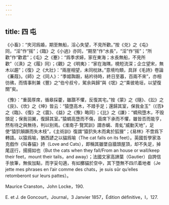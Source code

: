 ```yaml
---
---
---
```

title: 四 屯
---




《小畜》：“夾河爲婚，期至無船，淫心失望，不見所歡。”按《兑》之《屯》同，“淫”作“摇”；《臨》之《小過》亦同，“期至”作“水長”，“淫”作“摇”；“所歡”作“歡君”；《屯》之《蹇》：“爲季求婦，家在東海；水長無船，不見所歡”（《涣》之《履》同）；《觀》之《明夷》：“家在海隅，橈短流深；企立望宋，無木以趨”；《復》之《大壯》：“兩崖相望，未同枕牀。”意境均類，具詳《毛詩》卷論《蒹葭》。《師》之《同人》：“季姬踟蹰，結衿待時，終日至暮，百兩不來”，亦相彷彿，而情事則兼《豐》之“伯兮叔兮，駕余與歸”與《氓》之“乘彼垝垣，以望復關”矣。

《豫》：“重茵厚席，循皋採藿，雖躓不懼，反復其宅。”按《蒙》之《隨》、《訟》之《艮》、《坎》之《坤》皆云：“猿墮高木，不踒手足；還歸其室，保我金玉”（《否》之《臨》、《復》之《震》、《益》之《豫》略同）；《比》之《謙》：“蜩飛墮木，不毁頭足；保我羽翼，復歸其室。”猿蜩高墮而不傷，茵席下承而不懼，雖皆否而能亨，然有待之與無待，判以别焉。《淮南子·覽冥訓》謂赤螭、青虬“威動天地”，足使“猿狖顛蹶而失木枝”，《主術訓》復謂“猿狖失木而禽於狐狸”；《易林》不啻爲下轉語。以猿爲喻，猶西諺之以貓爲喻（The cat falls on its feet）。英國哲學家洛克戲作《叫春貓》詩（Love and Cats），即稱其雖墜自牆頭屋頂，却不失足，掉尾逕行，揚揚如也（But the cats when they fall/From an house or wall/keep their feet，mount their tails，and away）；法國文家高諦葉（Gautier）自誇信手放筆，無俟加點，而字妥句適，有如擲貓於空中，其下墮無不四爪着地者（Je jette mes phrases en l’air comme des chats，je suis sûr qu’elles retomberont sur leurs pattes）。

Maurice Cranston，John Locke，190.

E. et J. de Goncourt，Journal，3 Janvier 1857，Édition définitive，I，127.